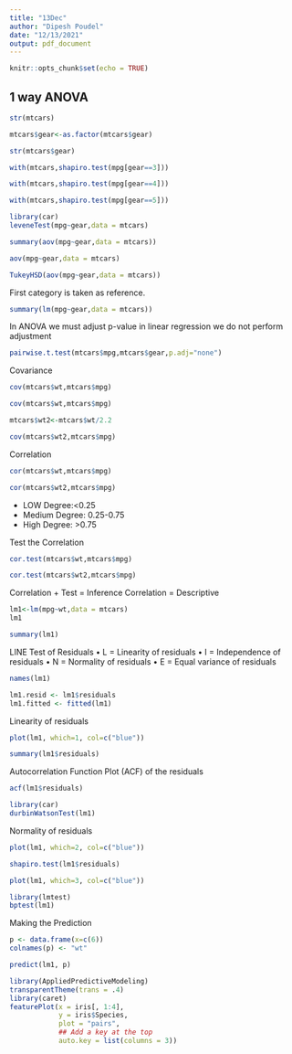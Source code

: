```yaml
---
title: "13Dec"
author: "Dipesh Poudel"
date: "12/13/2021"
output: pdf_document
---
```


```r
knitr::opts_chunk$set(echo = TRUE)
```

## 1 way ANOVA
```r
str(mtcars)
```

```r
mtcars$gear<-as.factor(mtcars$gear)
```

```r
str(mtcars$gear)
```

```r
with(mtcars,shapiro.test(mpg[gear==3]))
```
```r
with(mtcars,shapiro.test(mpg[gear==4]))
```
```r
with(mtcars,shapiro.test(mpg[gear==5]))
```
```r
library(car)
leveneTest(mpg~gear,data = mtcars)
```

```r
summary(aov(mpg~gear,data = mtcars))
```

```r
aov(mpg~gear,data = mtcars)
```

```r
TukeyHSD(aov(mpg~gear,data = mtcars))
```
First category is taken as reference.
```r
summary(lm(mpg~gear,data = mtcars))
```
In ANOVA we must adjust p-value in linear regression we do not perform adjustment

```r
pairwise.t.test(mtcars$mpg,mtcars$gear,p.adj="none")
```


Covariance

```r
cov(mtcars$wt,mtcars$mpg)
```

```r
cov(mtcars$wt,mtcars$mpg)
```

```r
mtcars$wt2<-mtcars$wt/2.2
```

```r
cov(mtcars$wt2,mtcars$mpg)
```

Correlation
```r
cor(mtcars$wt,mtcars$mpg)
```

```r
cor(mtcars$wt2,mtcars$mpg)
```

* LOW Degree:<0.25
* Medium Degree: 0.25-0.75
* High Degree: >0.75

Test the Correlation 
```r
cor.test(mtcars$wt,mtcars$mpg)
```

```r
cor.test(mtcars$wt2,mtcars$mpg)
```

Correlation + Test = Inference
Correlation = Descriptive

```r
lm1<-lm(mpg~wt,data = mtcars)
lm1
```
```r
summary(lm1)
```
LINE Test of Residuals
• L = Linearity of residuals
• I = Independence of residuals
• N = Normality of residuals
• E = Equal variance of residuals
```r
names(lm1)
```

```r
lm1.resid <- lm1$residuals
lm1.fitted <- fitted(lm1)
```

Linearity of residuals
```r
plot(lm1, which=1, col=c("blue"))
```
```r
summary(lm1$residuals)
```
Autocorrelation Function Plot (ACF) of the residuals
```r
acf(lm1$residuals)
```

```r
library(car)
durbinWatsonTest(lm1)
```

Normality of residuals
```r
plot(lm1, which=2, col=c("blue"))
```
```r
shapiro.test(lm1$residuals)
```

```r
plot(lm1, which=3, col=c("blue"))
```

```r
library(lmtest)
bptest(lm1)
```
Making the Prediction
```r
p <- data.frame(x=c(6))
colnames(p) <- "wt"
```

```r
predict(lm1, p)
```

```r
library(AppliedPredictiveModeling)
transparentTheme(trans = .4)
library(caret)
featurePlot(x = iris[, 1:4], 
            y = iris$Species, 
            plot = "pairs",
            ## Add a key at the top
            auto.key = list(columns = 3))
```

